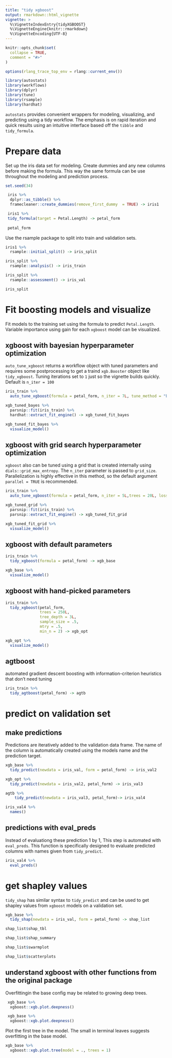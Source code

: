 ```yaml
---
title: "tidy xgboost"
output: rmarkdown::html_vignette
vignette: >
  %\VignetteIndexEntry{tidyXGBOOST}
  %\VignetteEngine{knitr::rmarkdown}
  %\VignetteEncoding{UTF-8}
---
```


```r
knitr::opts_chunk$set(
  collapse = TRUE,
  comment = "#>"
)

options(rlang_trace_top_env = rlang::current_env())
```

```r
library(autostats)
library(workflows)
library(dplyr)
library(tune)
library(rsample)
library(hardhat)
```

`autostats` provides convenient wrappers for modeling, visualizing, and predicting using a tidy workflow. The emphasis is on rapid iteration and quick results using an intuitive interface based off the `tibble` and `tidy_formula`. 

# Prepare data 

Set up the iris data set for modeling. Create dummies and any new columns before making the formula. This way the same formula can be use throughout the modeling and prediction process. 


```r
set.seed(34)

 iris %>%
  dplyr::as_tibble() %>% 
  framecleaner::create_dummies(remove_first_dummy  = TRUE) -> iris1

 iris1 %>%
 tidy_formula(target = Petal.Length) -> petal_form
 
 petal_form

```
Use the rsample package to split into train and validation sets.

```r
iris1 %>%
  rsample::initial_split() -> iris_split

iris_split %>%
  rsample::analysis() -> iris_train

iris_split %>%
  rsample::assessment() -> iris_val

iris_split
```


# Fit boosting models and visualize

Fit models to the training set using the formula to predict `Petal.Length`. Variable importance using gain for each `xgboost` model can be visualized.

## xgboost with bayesian hyperparameter optimization

`auto_tune_xgboost` returns a workflow object with tuned parameters and requires some postprocessing to get a traind `xgb.Booster` object like `tidy_xgboost`. Tuning iterations set to `1` just so the vignette builds quickly. Default is `n_iter = 100`

```r
iris_train %>%
  auto_tune_xgboost(formula = petal_form, n_iter = 7L, tune_method = "bayes") -> xgb_tuned_bayes

xgb_tuned_bayes %>%
  parsnip::fit(iris_train) %>% 
  hardhat::extract_fit_engine() -> xgb_tuned_fit_bayes

xgb_tuned_fit_bayes %>% 
  visualize_model()

```
## xgboost with grid search hyperparameter optimization

`xgboost` also can be tuned using a grid that is created internally using `dials::grid_max_entropy`. The `n_iter` parameter is passed to `grid_size`. Parallelization is highly effective in this method, so the default argument `parallel = TRUE` is recommended. 

```r
iris_train %>%
  auto_tune_xgboost(formula = petal_form, n_iter = 5L,trees = 20L, loss_reduction = 2, mtry = .5, tune_method = "grid", parallel = FALSE) -> xgb_tuned_grid

xgb_tuned_grid %>%
  parsnip::fit(iris_train) %>% 
  parsnip::extract_fit_engine() -> xgb_tuned_fit_grid

xgb_tuned_fit_grid %>% 
  visualize_model()
```


## xgboost with default parameters

```r
iris_train %>%
  tidy_xgboost(formula = petal_form) -> xgb_base

xgb_base %>% 
  visualize_model()
```


## xgboost with hand-picked parameters

```r
iris_train %>% 
  tidy_xgboost(petal_form, 
               trees = 250L, 
               tree_depth = 3L, 
               sample_size = .5,
               mtry = .5,
               min_n = 2) -> xgb_opt

xgb_opt %>% 
  visualize_model()
```

## agtboost

automated gradient descent boosting with information-criterion heuristics that don't need tuning

```r
iris_train %>% 
  tidy_agtboost(petal_form) -> agtb

```

# predict on validation set

## make predictions 

Predictions are iteratively added to the validation data frame. The name of the column is
automatically created using the models name and the prediction target. 


```r

xgb_base %>%
  tidy_predict(newdata = iris_val, form = petal_form) -> iris_val2

xgb_opt %>% 
  tidy_predict(newdata = iris_val2, petal_form) -> iris_val3

agtb %>% 
    tidy_predict(newdata = iris_val3, petal_form)-> iris_val4

iris_val4 %>% 
  names()
```

## predictions with eval_preds

Instead of evaluationg these prediction 1 by 1, This step is automated with `eval_preds`. This function is specifically designed to evaluate predicted columns with names given from `tidy_predict`.

```r
iris_val4 %>% 
  eval_preds() 
```

# get shapley values

`tidy_shap` has similar syntax to `tidy_predict` and can be used to get shapley values from `xgboost` models on a validation set. 


```r
xgb_base %>% 
  tidy_shap(newdata = iris_val, form = petal_form) -> shap_list

```

```r
shap_list$shap_tbl
```

```r
shap_list$shap_summary
```

```r
shap_list$swarmplot
```

```r
shap_list$scatterplots
```

## understand xgboost with other functions from the original package

Overfittingin the base config may be related to growing deep trees. 

```r
 xgb_base %>% 
  xgboost::xgb.plot.deepness()
```


```r
 xgb_base %>% 
  xgboost::xgb.plot.deepness()
```
Plot the first tree in the model. The small \emph{cover} in terminal leaves suggests overfitting in the base model. 
```r
xgb_base %>% 
  xgboost::xgb.plot.tree(model = ., trees = 1)
```


